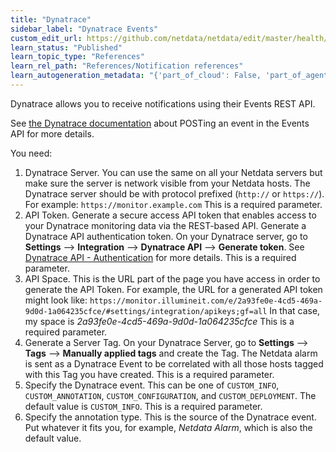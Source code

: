 ```yaml
---
title: "Dynatrace"
sidebar_label: "Dynatrace Events"
custom_edit_url: https://github.com/netdata/netdata/edit/master/health/notifications/dynatrace/README.md
learn_status: "Published"
learn_topic_type: "References"
learn_rel_path: "References/Notification references"
learn_autogeneration_metadata: "{'part_of_cloud': False, 'part_of_agent': True}"
---
```



Dynatrace allows you to receive notifications using their Events REST API.

See [the Dynatrace documentation](https://www.dynatrace.com/support/help/extend-dynatrace/dynatrace-api/environment-api/events/post-event/) about POSTing an event in the Events API for more details.



You need:

1.  Dynatrace Server. You can use the same on all your Netdata servers but make sure the server is network visible from your Netdata hosts.
The Dynatrace server should be with protocol prefixed (`http://` or `https://`). For example: `https://monitor.example.com`
This is a required parameter.
2.  API Token. Generate a secure access API token that enables access to your Dynatrace monitoring data via the REST-based API.
Generate a Dynatrace API authentication token. On your Dynatrace server, go to **Settings** --> **Integration** --> **Dynatrace API** --> **Generate token**.
See [Dynatrace API - Authentication](https://www.dynatrace.com/support/help/extend-dynatrace/dynatrace-api/basics/dynatrace-api-authentication/) for more details.
This is a required parameter.
3.  API Space. This is the URL part of the page you have access in order to generate the API Token. For example, the URL
    for a generated API token might look like:
    `https://monitor.illumineit.com/e/2a93fe0e-4cd5-469a-9d0d-1a064235cfce/#settings/integration/apikeys;gf=all` In that
    case, my space is _2a93fe0e-4cd5-469a-9d0d-1a064235cfce_ This is a required parameter.
4. Generate a Server Tag. On your Dynatrace Server, go to **Settings** --> **Tags** --> **Manually applied tags** and create the Tag.
The Netdata alarm is sent as a Dynatrace Event to be correlated with all those hosts tagged with this Tag you have created.
This is a required parameter.
5. Specify the Dynatrace event. This can be one of `CUSTOM_INFO`, `CUSTOM_ANNOTATION`, `CUSTOM_CONFIGURATION`, and `CUSTOM_DEPLOYMENT`. 
The default value is `CUSTOM_INFO`.
This is a required parameter.
6. Specify the annotation type. This is the source of the Dynatrace event. Put whatever it fits you, for example, 
_Netdata Alarm_, which is also the default value.
